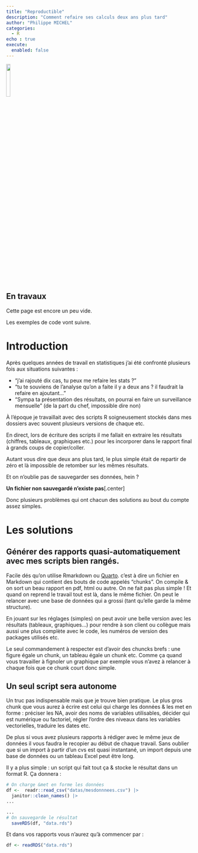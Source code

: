 ```yaml
---
title: "Reproductible"
description: "Comment refaire ses calculs deux ans plus tard"
author: "Philippe MICHEL"
categories:
  - R
echo : true
execute: 
  enabled: false
---
```



![](reprod.png){width=15%}
 
 
::: {.callout-tip}
## En travaux

Cette page est encore un peu vide. 

Les exemples de code vont suivre.
:::



# Introduction

Après quelques années de travail en statistiques j'ai été confronté plusieurs fois aux situations suivantes :

- "j'ai rajouté dix cas, tu peux me refaire les stats ?"
- "tu te souviens de l'analyse qu'on a faite il y a deux ans ? il faudrait la refaire en ajoutant..."
- "Sympa ta présentation des résultats, on pourrai en faire un surveillance mensuelle" (de la part du chef, impossible dire non)

À l'époque je travaillait avec des scripts R soigneusement stockés dans mes dossiers avec souvent plusieurs versions de chaque etc. 

En direct, lors de écriture des scripts il me fallait en extraire les résultats (chiffres, tableaux, graphiques etc.) pour les incorporer dans le rapport final à grands coups de copier/coller.

Autant vous dire que deux ans plus tard, le plus simple était de repartir de zéro et là impossible de retomber sur les mêmes résultats. 

:::{.callout-warning}
Et on n'oublie pas de sauvegarder ses données, hein ?

**Un fichier non sauvegardé n'existe pas**[.center]
:::

Donc plusieurs problèmes qui ont chacun des solutions au bout du compte assez simples.

# Les solutions


## Générer des rapports quasi-automatiquement avec mes scripts bien rangés.

Facile dés qu'on utilise Rmarkdown ou [Quarto](https://quarto.org/). c'est à dire un fichier en Markdown qui contient des bouts de code appelés "chunks". On compile & on sort un beau rapport en pdf, html ou autre. On ne fait pas plus simple ! Et quand on reprend le travail tout est là, dans le même fichier. On peut le relancer avec une base de données qui a grossi (tant qu'elle garde la même structure).

En jouant sur les réglages (simples) on peut avoir une belle version avec les résultats (tableaux, graphiques...) pour rendre à son client ou collègue mais aussi une plus complète avec le code, les numéros de version des packages utilisés etc.

Le seul commandement à respecter est d'avoir des chuncks brefs : une figure égale un chunk, un tableau égale un chunk etc. 
Comme ça quand vous travailler à fignoler un graphique par exemple vous n'avez à relancer à chaque fois que ce chunk court donc simple. 

## Un seul script sera autonome

Un truc pas indispensable mais que je trouve bien pratique.  Le plus gros chunk que vous aurez à écrire est celui qui charge les données & les met en forme : préciser les NA, avoir des noms de variables utilisables, décider qui est numérique ou factoriel, régler l'ordre des niveaux dans les variables vectorielles, traduire les dates etc.

De plus si vous avez plusieurs rapports à rédiger avec le même jeux de données il vous faudra le recopier au début de chaque travail. Sans oublier que si un import à partir d'un cvs est quasi instantané, un import depuis une base de données ou un tableau Excel peut être long.

Il y a plus simple : un script qui fait tout ça & stocke le résultat dans un format R. Ça donnera :

```r
# On charge &met en forme les données
df <-  readr::read_csv("datas/mesdonnnees.csv") |> 
  janitor::clean_names() |>
...

...
# On sauvegarde le résultat
  saveRDS(df, "data.rds")
```
  
Et dans vos rapports vous n'aurez qu'à commencer par :

```r
df <- readRDS("data.rds")
```


